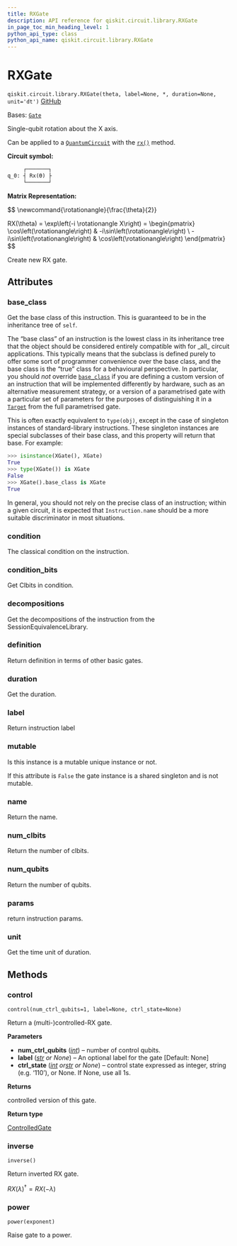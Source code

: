 ```yaml
---
title: RXGate
description: API reference for qiskit.circuit.library.RXGate
in_page_toc_min_heading_level: 1
python_api_type: class
python_api_name: qiskit.circuit.library.RXGate
---
```


# RXGate

<span id="qiskit.circuit.library.RXGate" />

`qiskit.circuit.library.RXGate(theta, label=None, *, duration=None, unit='dt')` [GitHub](https://github.com/qiskit/qiskit/tree/stable/0.46/qiskit/circuit/library/standard_gates/rx.py "view source code")

Bases: [`Gate`](qiskit.circuit.Gate "qiskit.circuit.gate.Gate")

Single-qubit rotation about the X axis.

Can be applied to a [`QuantumCircuit`](qiskit.circuit.QuantumCircuit "qiskit.circuit.QuantumCircuit") with the [`rx()`](qiskit.circuit.QuantumCircuit#rx "qiskit.circuit.QuantumCircuit.rx") method.

**Circuit symbol:**

```python
     ┌───────┐
q_0: ┤ Rx(ϴ) ├
     └───────┘
```

**Matrix Representation:**

$$
\newcommand{\rotationangle}{\frac{\theta}{2}}

RX(\theta) = \exp\left(-i \rotationangle X\right) =
    \begin{pmatrix}
        \cos\left(\rotationangle\right)   & -i\sin\left(\rotationangle\right) \\
        -i\sin\left(\rotationangle\right) & \cos\left(\rotationangle\right)
    \end{pmatrix}
$$

Create new RX gate.

## Attributes

<span id="qiskit.circuit.library.RXGate.base_class" />

### base\_class

Get the base class of this instruction. This is guaranteed to be in the inheritance tree of `self`.

The “base class” of an instruction is the lowest class in its inheritance tree that the object should be considered entirely compatible with for \_all\_ circuit applications. This typically means that the subclass is defined purely to offer some sort of programmer convenience over the base class, and the base class is the “true” class for a behavioural perspective. In particular, you should *not* override [`base_class`](#qiskit.circuit.library.RXGate.base_class "qiskit.circuit.library.RXGate.base_class") if you are defining a custom version of an instruction that will be implemented differently by hardware, such as an alternative measurement strategy, or a version of a parametrised gate with a particular set of parameters for the purposes of distinguishing it in a [`Target`](qiskit.transpiler.Target "qiskit.transpiler.Target") from the full parametrised gate.

This is often exactly equivalent to `type(obj)`, except in the case of singleton instances of standard-library instructions. These singleton instances are special subclasses of their base class, and this property will return that base. For example:

```python
>>> isinstance(XGate(), XGate)
True
>>> type(XGate()) is XGate
False
>>> XGate().base_class is XGate
True
```

In general, you should not rely on the precise class of an instruction; within a given circuit, it is expected that `Instruction.name` should be a more suitable discriminator in most situations.

<span id="qiskit.circuit.library.RXGate.condition" />

### condition

The classical condition on the instruction.

<span id="qiskit.circuit.library.RXGate.condition_bits" />

### condition\_bits

Get Clbits in condition.

<span id="qiskit.circuit.library.RXGate.decompositions" />

### decompositions

Get the decompositions of the instruction from the SessionEquivalenceLibrary.

<span id="qiskit.circuit.library.RXGate.definition" />

### definition

Return definition in terms of other basic gates.

<span id="qiskit.circuit.library.RXGate.duration" />

### duration

Get the duration.

<span id="qiskit.circuit.library.RXGate.label" />

### label

Return instruction label

<span id="qiskit.circuit.library.RXGate.mutable" />

### mutable

Is this instance is a mutable unique instance or not.

If this attribute is `False` the gate instance is a shared singleton and is not mutable.

<span id="qiskit.circuit.library.RXGate.name" />

### name

Return the name.

<span id="qiskit.circuit.library.RXGate.num_clbits" />

### num\_clbits

Return the number of clbits.

<span id="qiskit.circuit.library.RXGate.num_qubits" />

### num\_qubits

Return the number of qubits.

<span id="qiskit.circuit.library.RXGate.params" />

### params

return instruction params.

<span id="qiskit.circuit.library.RXGate.unit" />

### unit

Get the time unit of duration.

## Methods

### control

<span id="qiskit.circuit.library.RXGate.control" />

`control(num_ctrl_qubits=1, label=None, ctrl_state=None)`

Return a (multi-)controlled-RX gate.

**Parameters**

*   **num\_ctrl\_qubits** ([*int*](https://docs.python.org/3/library/functions.html#int "(in Python v3.12)")) – number of control qubits.
*   **label** ([*str*](https://docs.python.org/3/library/stdtypes.html#str "(in Python v3.12)") *or None*) – An optional label for the gate \[Default: None]
*   **ctrl\_state** ([*int*](https://docs.python.org/3/library/functions.html#int "(in Python v3.12)")  *or*[*str*](https://docs.python.org/3/library/stdtypes.html#str "(in Python v3.12)") *or None*) – control state expressed as integer, string (e.g. ‘110’), or None. If None, use all 1s.

**Returns**

controlled version of this gate.

**Return type**

[ControlledGate](qiskit.circuit.ControlledGate "qiskit.circuit.ControlledGate")

### inverse

<span id="qiskit.circuit.library.RXGate.inverse" />

`inverse()`

Return inverted RX gate.

$RX(\lambda)^{\dagger} = RX(-\lambda)$

### power

<span id="qiskit.circuit.library.RXGate.power" />

`power(exponent)`

Raise gate to a power.

